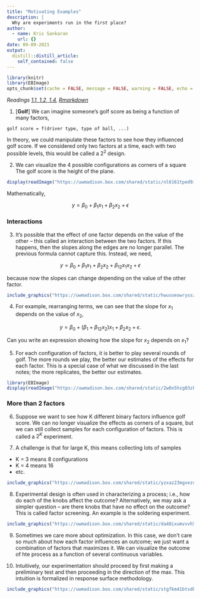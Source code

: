 ```yaml
---
title: "Motivating Examples"
description: |
  Why are experiments run in the first place?
author:
  - name: Kris Sankaran
    url: {}
date: 09-09-2021
output:
  distill::distill_article:
    self_contained: false
---
```


```r
library(knitr)
library(EBImage)
opts_chunk$set(cache = FALSE, message = FALSE, warning = FALSE, echo = FALSE, out.width = "500px")
```

_Readings [1.1, 1.2, 1.4](https://www.wiley.com/en-us/Design+and+Analysis+of+Experiments%2C+10th+Edition-p-9781119492443#content-section), [Rmarkdown](https://github.com/krisrs1128/stat424_f21/blob/main/_posts/2021-08-02-week1-2/week1-2.Rmd)_

1. [**Golf**] We can imagine someone’s golf score as being a function of many
factors,
  
  ```
  golf score = f(driver type, type of ball, ...)
  ```

  In theory, we could manipulate these factors to see how they influenced golf
  score. If we considered only two factors at a time, each with two possible
  levels, this would be called a $2^2$ design.

2. We can visualize the 4 possible configurations as corners of a square The
golf score is the height of the plane.

```r
display(readImage("https://uwmadison.box.com/shared/static/nl6161tped9imsph7qc8c830mmh4ru02.png"))
```

Mathematically,

$$
y = \beta_{0} + \beta_{1}x_{1} + \beta_{2}x_{2} + \epsilon
$$

### Interactions

3. It’s possible that the effect of one factor depends on the value of the other
-- this called an interaction between the two factors. If this happens, then the
slopes along the edges are no longer parallel. The previous formula cannot
capture this. Instead, we need,

$$
y = \beta_{0} + \beta_{1}x_{1} + \beta_{2}x_{2} + \beta_{12}x_{1}x_{2} + \epsilon
$$

because now the slopes can change depending on the value of the other factor.

```r
include_graphics("https://uwmadison.box.com/shared/static/hwusoeowryssz905tm5qsf6s9vbkxvd9.png")
```

4. For example, rearranging terms, we can see that the slope for $x_1$ depends on the value of $x_2$,

$$
y = \beta_{0} + \left(\beta_{1} + \beta_{12}x_2\right)x_{1} + \beta_{2}x_{2} + \epsilon.
$$

Can you write an expression showing how the slope for $x_{2}$ depends on $x_{1}$?

5. For each configuration of factors, it is better to play several rounds of
golf. The more rounds we play, the better our estimates of the effects for each
factor. This is a special case of what we discussed in the last notes; the more replicates, the better our estimates.

```r
library(EBImage)
display(readImage("https://uwmadison.box.com/shared/static/2w0x5hzg03zk8113e3rcto58tocc4y6w.png"))
```


### More than 2 factors

6. Suppose we want to see how K different binary factors influence golf score.
We can no longer visualize the effects as corners of a square, but we can still
collect samples for each configuration of factors. This is called a $2^K$
experiment.

7. A challenge is that for large K, this means collecting lots of samples
* K = 3 means 8 configurations
* K = 4 means 16
* etc.

```r
include_graphics("https://uwmadison.box.com/shared/static/yzxaz23mgvezuny1ybgydrvpxazn3pm2.png")
```

8. Experimental design is often used in characterizing a process; i.e., how do
each of the knobs affect the outcome? Alternatively, we may ask a simpler
question -- are there knobs that have no effect on the outcome? This is called
factor screening. An example is the soldering experiment.

```r
include_graphics("https://uwmadison.box.com/shared/static/da48ixumvvvh51y2mi0b6vkaeczqnsmb.png")
```

9. Sometimes we care more about optimization. In this case, we don't care so
much about how each factor influences an outcome; we just want a combination of
factors that maximizes it. We can visualize the outcome of hte process as a
function of several continuous variables.

10. Intuitively, our experimentation should proceed by first making a
preliminary test and then proceeding in the direction of the max. This intuition
is formalized in response surface methodology.

```r
include_graphics("https://uwmadison.box.com/shared/static/stgfkm41btsdbnzdxkxs7osnd37hahdj.png")
```
